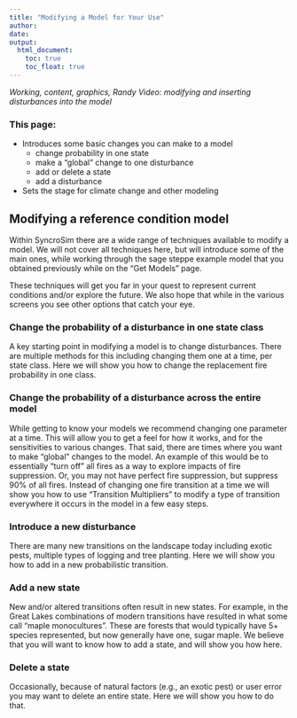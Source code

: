 ```yaml
---
title: "Modifying a Model for Your Use"
author:
date: 
output:
  html_document:
    toc: true
    toc_float: true
---
```


*Working, content, graphics, Randy Video: modifying and inserting disturbances into the model*

### This page:

+ Introduces some basic changes you can make to a model
    + change probability in one state
    + make a "global" change to one disturbance
    + add or delete a state
    + add a disturbance
+ Sets the stage for climate change and other modeling



## Modifying a reference condition model
Within SyncroSim there are a wide range of techniques available to modify a model.  We will not cover all techniques here, but will introduce some of the main ones, while working through the sage steppe example model that you obtained previously while on the "Get Models" page.  

These techniques will get you far in your quest to represent current conditions and/or explore the future.  We also hope that while in the various screens you see other options that catch your eye.

### Change the probability of a disturbance in one state class
A key starting point in modifying a model is to change disturbances.  There are multiple methods for this including changing them one at a time, per state class.  Here we will show you how to change the replacement fire probability in one class.  

### Change the probability of a disturbance across the entire model
While getting to know your models we recommend changing one parameter at a time.  This will allow you to get a feel for how it works, and for the sensitivities to various changes.  That said, there are times where you want to make "global" changes to the model.  An example of this would be to essentially "turn off" all fires as a way to explore impacts of fire suppression.  Or, you may not have perfect fire suppression, but suppress 90% of all fires.  Instead of changing one fire transition at a time we will show you how to use "Transition Multipliers" to modify a type of transition everywhere it occurs in the model in a few easy steps. 

### Introduce a new disturbance
There are many new transitions on the landscape today including exotic pests, multiple types of logging and tree planting.  Here we will show you how to add in a new probabilistic transition. 

### Add a new state 
New and/or altered transitions often result in new states.  For example, in the Great Lakes combinations of modern transitions have resulted in what some call "maple monocultures".  These are forests that would typically have 5+ species represented, but now generally have one, sugar maple.  We believe that you will want to know how to add a state, and will show you how here.

### Delete a state
Occasionally, because of natural factors (e.g., an exotic pest) or user error you may want to delete an entire state.  Here we will show you how to do that.  


